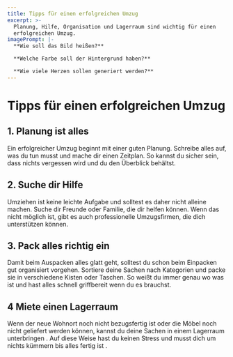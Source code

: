 ```yaml
---
title: Tipps für einen erfolgreichen Umzug
excerpt: >-
  Planung, Hilfe, Organisation und Lagerraum sind wichtig für einen
  erfolgreichen Umzug.
imagePrompt: |-
  **Wie soll das Bild heißen?**

  **Welche Farbe soll der Hintergrund haben?**

  **Wie viele Herzen sollen generiert werden?**
---
```



# Tipps für einen erfolgreichen Umzug

## 1. Planung ist alles
Ein erfolgreicher Umzug beginnt mit einer guten Planung. Schreibe alles auf, was du tun musst und mache dir einen Zeitplan. So kannst du sicher sein, dass nichts vergessen wird und du den Überblick behältst. 

## 2. Suche dir Hilfe 
Umziehen ist keine leichte Aufgabe und solltest es daher nicht alleine machen. Suche dir Freunde oder Familie, die dir helfen können. Wenn das nicht möglich ist, gibt es auch professionelle Umzugsfirmen, die dich unterstützen können. 

## 3. Pack alles richtig ein 
Damit beim Auspacken alles glatt geht, solltest du schon beim Einpacken gut organisiert vorgehen. Sortiere deine Sachen nach Kategorien und packe sie in verschiedene Kisten oder Taschen. So weißt du immer genau wo was ist und hast alles schnell griffbereit wenn du es brauchst. 

 ## 4 Miete einen Lagerraum  
Wenn der neue Wohnort noch nicht bezugsfertig ist oder die Möbel noch nicht geliefert werden können, kannst du deine Sachen in einem Lagerraum unterbringen . Auf diese Weise hast du keinen Stress und musst dich um nichts kümmern bis alles fertig ist .
